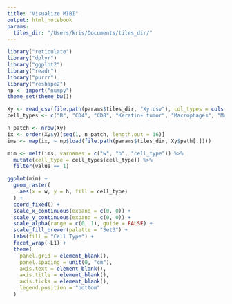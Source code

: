 ```yaml
---
title: "Visualize MIBI"
output: html_notebook
params:
  tiles_dir: "/Users/kris/Documents/tiles_dir/"
---
```


```r
library("reticulate")
library("dplyr")
library("ggplot2")
library("readr")
library("purrr")
library("reshape2")
np <- import("numpy")
theme_set(theme_bw())
```

```r
Xy <- read_csv(file.path(params$tiles_dir, "Xy.csv"), col_types = cols())
cell_types <- c("B", "CD4", "CD8", "Keratin+ tumor", "Macrophages", "Mesenchymal-like", "Other")
```

```r
n_patch <- nrow(Xy)
ix <- order(Xy$y)[seq(1, n_patch, length.out = 16)]
ims <- map(ix, ~ np$load(file.path(params$tiles_dir, Xy$path[.])))
```

```r
mim <- melt(ims, varnames = c("w", "h", "cell_type")) %>%
  mutate(cell_type = cell_types[cell_type]) %>%
  filter(value == 1)

ggplot(mim) +
  geom_raster(
    aes(x = w, y = h, fill = cell_type)
  ) +
  coord_fixed() +
  scale_x_continuous(expand = c(0, 0)) +
  scale_y_continuous(expand = c(0, 0)) +
  scale_alpha(range = c(0, 1), guide = FALSE) +
  scale_fill_brewer(palette = "Set3") +
  labs(fill = "Cell Type") +
  facet_wrap(~L1) +
  theme(
    panel.grid = element_blank(),
    panel.spacing = unit(0, "cm"),
    axis.text = element_blank(),
    axis.title = element_blank(),
    axis.ticks = element_blank(),
    legend.position = "bottom"
  )
```

